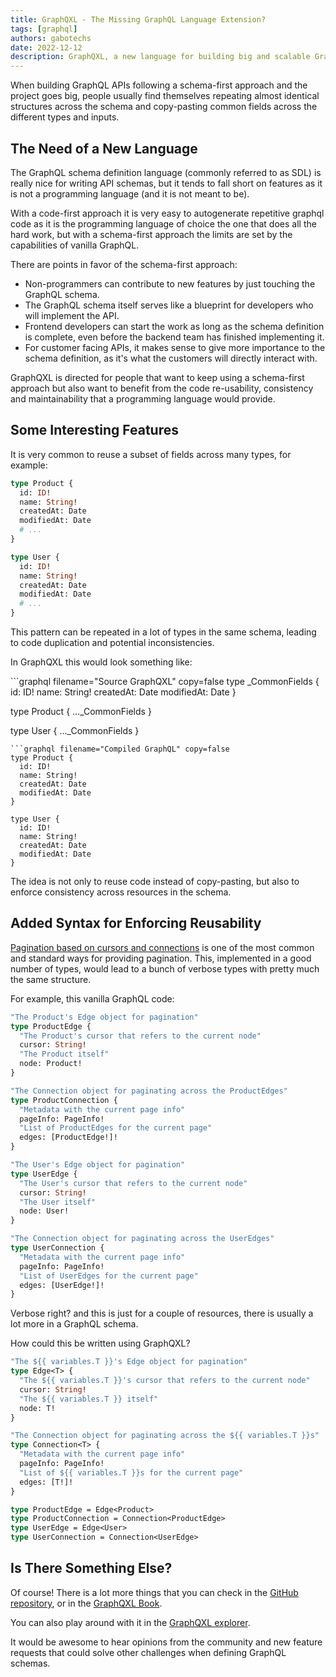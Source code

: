 ```yaml
---
title: GraphQXL - The Missing GraphQL Language Extension?
tags: [graphql]
authors: gabotechs
date: 2022-12-12
description: GraphQXL, a new language for building big and scalable GraphQL server-side schemas
---
```



When building GraphQL APIs following a schema-first approach and the project goes big, people
usually find themselves repeating almost identical structures across the schema and copy-pasting
common fields across the different types and inputs.

## The Need of a New Language

The GraphQL schema definition language (commonly referred to as SDL) is really nice for writing API
schemas, but it tends to fall short on features as it is not a programming language (and it is not
meant to be).

With a code-first approach it is very easy to autogenerate repetitive graphql code as it is the
programming language of choice the one that does all the hard work, but with a schema-first approach
the limits are set by the capabilities of vanilla GraphQL.

There are points in favor of the schema-first approach:

- Non-programmers can contribute to new features by just touching the GraphQL schema.
- The GraphQL schema itself serves like a blueprint for developers who will implement the API.
- Frontend developers can start the work as long as the schema definition is complete, even before
  the backend team has finished implementing it.
- For customer facing APIs, it makes sense to give more importance to the schema definition, as it's
  what the customers will directly interact with.

GraphQXL is directed for people that want to keep using a schema-first approach but also want to
benefit from the code re-usability, consistency and maintainability that a programming language
would provide.

## Some Interesting Features

It is very common to reuse a subset of fields across many types, for example:

```graphql
type Product {
  id: ID!
  name: String!
  createdAt: Date
  modifiedAt: Date
  # ...
}

type User {
  id: ID!
  name: String!
  createdAt: Date
  modifiedAt: Date
  # ...
}
```

This pattern can be repeated in a lot of types in the same schema, leading to code duplication and
potential inconsistencies.

In GraphQXL this would look something like:

<Comparison>
```graphql filename="Source GraphQXL" copy=false
type _CommonFields {
  id: ID!
  name: String!
  createdAt: Date
  modifiedAt: Date
}

type Product { ...\_CommonFields }

type User { ...\_CommonFields }

````
```graphql filename="Compiled GraphQL" copy=false
type Product {
  id: ID!
  name: String!
  createdAt: Date
  modifiedAt: Date
}

type User {
  id: ID!
  name: String!
  createdAt: Date
  modifiedAt: Date
}
````

</Comparison>

The idea is not only to reuse code instead of copy-pasting, but also to enforce consistency across
resources in the schema.

## Added Syntax for Enforcing Reusability

[Pagination based on cursors and connections](https://relay.dev/graphql/connections.htm) is one of
the most common and standard ways for providing pagination. This, implemented in a good number of
types, would lead to a bunch of verbose types with pretty much the same structure.

For example, this vanilla GraphQL code:

```graphql
"The Product's Edge object for pagination"
type ProductEdge {
  "The Product's cursor that refers to the current node"
  cursor: String!
  "The Product itself"
  node: Product!
}

"The Connection object for paginating across the ProductEdges"
type ProductConnection {
  "Metadata with the current page info"
  pageInfo: PageInfo!
  "List of ProductEdges for the current page"
  edges: [ProductEdge!]!
}

"The User's Edge object for pagination"
type UserEdge {
  "The User's cursor that refers to the current node"
  cursor: String!
  "The User itself"
  node: User!
}

"The Connection object for paginating across the UserEdges"
type UserConnection {
  "Metadata with the current page info"
  pageInfo: PageInfo!
  "List of UserEdges for the current page"
  edges: [UserEdge!]!
}
```

Verbose right? and this is just for a couple of resources, there is usually a lot more in a GraphQL
schema.

How could this be written using GraphQXL?

```graphql
"The ${{ variables.T }}'s Edge object for pagination"
type Edge<T> {
  "The ${{ variables.T }}'s cursor that refers to the current node"
  cursor: String!
  "The ${{ variables.T }} itself"
  node: T!
}

"The Connection object for paginating across the ${{ variables.T }}s"
type Connection<T> {
  "Metadata with the current page info"
  pageInfo: PageInfo!
  "List of ${{ variables.T }}s for the current page"
  edges: [T!]!
}

type ProductEdge = Edge<Product>
type ProductConnection = Connection<ProductEdge>
type UserEdge = Edge<User>
type UserConnection = Connection<UserEdge>
```

## Is There Something Else?

Of course! There is a lot more things that you can check in the
[GitHub repository](https://github.com/gabotechs/graphqxl), or in the
[GraphQXL Book](https://gabotechs.github.io/graphqxl).

You can also play around with it in the [GraphQXL explorer](https://graphqxl-explorer.vercel.app).

It would be awesome to hear opinions from the community and new feature requests that could solve
other challenges when defining GraphQL schemas.
